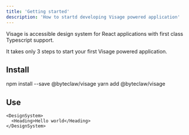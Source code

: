 ```yaml
---
title: 'Getting started'
description: 'How to startd developing Visage powered application'
---
```


Visage is accessible design system for React applications with first class Typescript support.

It takes only 3 steps to start your first Visage powered application.

## Install

<Tabs>
  <Tab label="npm">
    <CodeBlock className="language-console" transpile={false}>
      npm install --save @byteclaw/visage
    </CodeBlock>
  </Tab>
  <Tab label="yarn">
    <CodeBlock className="language-console" transpile={false}>
      yarn add @byteclaw/visage
    </CodeBlock>
  </Tab>
</Tabs>

## Use

```tsx expanded live codesandbox=prod-https-j9f4h
<DesignSystem>
  <Heading>Hello world</Heading>
</DesignSystem>
```

